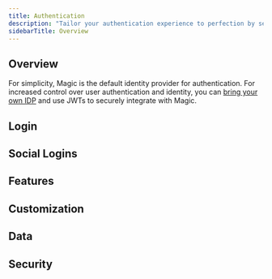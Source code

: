 ```yaml
---
title: Authentication
description: "Tailor your authentication experience to perfection by selecting from a diverse array of passwordless login options, ensuring an ideal fit for your audience. All users are provisioned with a non-custodial wallet on signup, **enabling one-click web3 onboarding experiences**."
sidebarTitle: Overview
---
```


## Overview

For simplicity, Magic is the default identity provider for authentication. For increased control over user authentication and identity, you can [bring your own IDP](docs/embedded-wallet/authentication/login/idp) and use JWTs to securely integrate with Magic.

## Login

<CardGroup cols={3}>
  <Card
    title="Email OTP"
    icon="envelope"
    href="/docs/embedded-wallet/authentication/login/email-otp"
    horizontal
  />
  <Card
    title="Magic Links"
    icon="link"
    href="/docs/embedded-wallet/authentication/login/magic-links"
    horizontal
  />
  <Card
    title="SMS Login"
    icon="comment-dots"
    href="/docs/embedded-wallet/authentication/login/sms-login"
    horizontal
  />
  <Card
    title="WebAuthn"
    icon="fingerprint"
    href="/docs/embedded-wallet/authentication/login/webauthn"
    horizontal
  />
  <Card
    title="Bring Your Own IDP"
    icon="id-card"
    href="/docs/embedded-wallet/authentication/login/idp"
    horizontal
  />
  <Card
    title="Farcaster"
    icon="tower-observation"
    href="/docs/embedded-wallet/authentication/login/farcaster"
    horizontal
  />
</CardGroup>

## Social Logins

<CardGroup cols={3}>
  <Card
    title="Getting Started With OAuth"
    icon="key"
    href="/docs/embedded-wallet/authentication/login/social-logins/oauth-implementation"
    horizontal
  />
  <Card
    title="Google"
    icon="google"
    href="/docs/embedded-wallet/authentication/login/social-logins/social-providers/google"
    horizontal
  />
  <Card
    title="Facebook"
    icon="facebook"
    href="/docs/embedded-wallet/authentication/login/social-logins/social-providers/facebook"
    horizontal
  />
  <Card
    title="Twitter"
    icon="twitter"
    href="/docs/embedded-wallet/authentication/login/social-logins/social-providers/twitter"
    horizontal
  />
  <Card
    title="Apple"
    icon="apple"
    href="/docs/embedded-wallet/authentication/login/social-logins/social-providers/apple"
    horizontal
  />
  <Card
    title="Discord"
    icon="discord"
    href="/docs/embedded-wallet/authentication/login/social-logins/social-providers/discord"
    horizontal
  />
  <Card
    title="GitHub"
    icon="github"
    href="/docs/embedded-wallet/authentication/login/social-logins/social-providers/github"
    horizontal
  />
  <Card
    title="LinkedIn"
    icon="linkedin"
    href="/docs/embedded-wallet/authentication/login/social-logins/social-providers/linkedin"
    horizontal
  />
  <Card
    title="Bitbucket"
    icon="bitbucket"
    href="/docs/embedded-wallet/authentication/login/social-logins/social-providers/bitbucket"
    horizontal
  />
  <Card
    title="Twitch"
    icon="twitch"
    href="/docs/embedded-wallet/authentication/login/social-logins/social-providers/twitch"
    horizontal
  />
  <Card
    title="Microsoft"
    icon="microsoft"
    href="/docs/embedded-wallet/authentication/login/social-logins/social-providers/microsoft"
    horizontal
  />
  <Card
    title="GitLab"
    icon="gitlab"
    href="/docs/embedded-wallet/authentication/login/social-logins/social-providers/gitlab"
    horizontal
  />
</CardGroup>

## Features

<CardGroup cols={3}>
  <Card
    title="MFA"
    icon="shield-halved"
    href="/docs/embedded-wallet/authentication/features/mfa"
    horizontal
  />
  <Card
    title="Advanced MFA"
    icon="shield-check"
    href="/docs/embedded-wallet/authentication/features/advanced-mfa"
    horizontal
  />
  <Card
    title="Account Recovery"
    icon="key"
    href="/docs/embedded-wallet/authentication/features/account-recovery"
    horizontal
  />
  <Card
    title="Decentralized ID"
    icon="id-card"
    href="/docs/embedded-wallet/authentication/features/decentralized-id"
    horizontal
  />
</CardGroup>

## Customization

<CardGroup cols={3}>
  <Card
    title="Login UI"
    icon="palette"
    href="/docs/embedded-wallet/authentication/customization/login-ui"
    horizontal
  />
  <Card
    title="Localization"
    icon="language"
    href="/docs/embedded-wallet/authentication/customization/localization"
    horizontal
  />
  <Card
    title="Custom Email Provider"
    icon="envelope"
    href="/docs/embedded-wallet/authentication/customization/custom-smtp"
    horizontal
  />
  <Card
    title="Custom Email Template"
    icon="file-code"
    href="/docs/embedded-wallet/authentication/customization/custom-email-template"
    horizontal
  />
</CardGroup>

## Data

<CardGroup cols={3}>
  <Card
    title="Data Export"
    icon="file-export"
    href="/docs/embedded-wallet/authentication/data/data-export"
    horizontal
  />
  <Card
    title="Email Logs"
    icon="envelope"
    href="/docs/embedded-wallet/authentication/data/email-logs"
    horizontal
  />
  <Card
    title="GDPR Deletion Request"
    icon="user-slash"
    href="/docs/embedded-wallet/authentication/data/deletion-request"
    horizontal
  />
</CardGroup>

## Security

<CardGroup cols={3}>
  <Card
    title="Access Control"
    icon="lock"
    href="/docs/embedded-wallet/authentication/security/access-control"
    horizontal
  />
  <Card
    title="Domain Allowlist"
    icon="globe"
    href="/docs/embedded-wallet/authentication/security/allowlists/domain-allowlist"
    horizontal
  />
  <Card
    title="Redirect Allowlist"
    icon="arrow-right"
    href="/docs/embedded-wallet/authentication/security/allowlists/redirect-allowlist"
    horizontal
  />
  <Card
    title="Mobile Access Allow Listing"
    icon="mobile"
    href="/docs/embedded-wallet/authentication/security/allowlists/mobile-access-allow-listing"
    horizontal
  />
  <Card
    title="Device Registration"
    icon="laptop"
    href="/docs/embedded-wallet/authentication/security/device-registration"
    horizontal
  />
  <Card
    title="Custom Session Management"
    icon="clock"
    href="/docs/embedded-wallet/authentication/security/session-management"
    horizontal
  />
</CardGroup>
